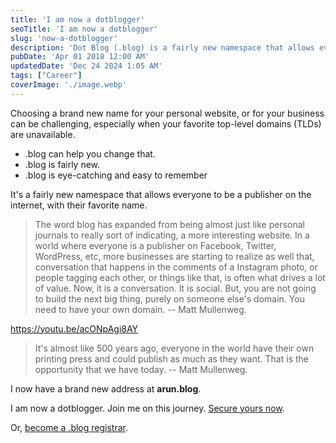 ```yaml
---
title: 'I am now a dotblogger'
seoTitle: 'I am now a dotblogger'
slug: 'now-a-dotblogger'
description: 'Dot Blog (.blog) is a fairly new namespace that allows everyone to be a publisher on the internet.'
pubDate: 'Apr 01 2018 12:00 AM'
updatedDate: 'Dec 24 2024 1:05 AM'
tags: ["Career"]
coverImage: './image.webp'
---
```


Choosing a brand new name for your personal website, or for your business can be challenging, especially when your favorite top-level domains (TLDs) are unavailable.

- .blog can help you change that.
- .blog is fairly new.
- .blog is eye-catching and easy to remember

It's a fairly new namespace that allows everyone to be a publisher on the internet, with their favorite name.

> The word blog has expanded from being almost just like personal journals to really sort of indicating, a more interesting website. In a world where everyone is a publisher on Facebook, Twitter, WordPress, etc, more businesses are starting to realize as well that, conversation that happens in the comments of a Instagram photo, or people tagging each other, or things like that, is often what drives a lot of value. Now, it is a conversation. It is social. But, you are not going to build the next big thing, purely on someone else's domain. You need to have your own domain. -- Matt Mullenweg.

https://youtu.be/acONpAgi8AY

> It's almost like 500 years ago, everyone in the world have their own printing press and could publish as much as they want. That is the opportunity that we have today. -- Matt Mullenweg.

I now have a brand new address at **arun.blog**.


I am now a dotblogger. Join me on this journey. [Secure yours now](https://wordpress.com/domains).


Or, [become a .blog registrar](https://my.blog/).

